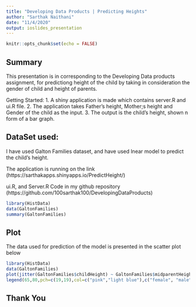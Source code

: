 ```yaml
---
title: "Developing Data Products | Predicting Heights"
author: "Sarthak Naithani"
date: "11/4/2020"
output: ioslides_presentation
---
```


```r
knitr::opts_chunk$set(echo = FALSE)
```

## Summary
This presentation is in corresponding to the Developing Data products assignment, for predictiong height of the child by taking in consideration the gender of child and height of parents.

Getting Started:
1. A shiny application is made which contains server.R and ui.R file.
2. The application takes Father's height, Mother;s height and Gender of the child as the input.
3. The output is the child's height, shown n form of a bar graph.

## DataSet used:
I have used Galton Families dataset, and have used lnear model to predict the child's height.

The application is running on the link (https://sarthakapps.shinyapps.io/PredictHeight/)

ui.R, and Server.R Code in my github repository (https://github.com/100sarthak100/DevelopingDataProducts)

```r
library(HistData)
data(GaltonFamilies)
summary(GaltonFamilies)
```

## Plot
The data used for prediction of the model is presented in the scatter plot below

```r
library(HistData)
data(GaltonFamilies)
plot(jitter(GaltonFamilies$childHeight) ~ GaltonFamilies$midparentHeight,xlab="Average Height of the Parents (in inches)",ylab="Height of the Child (in inches)",main="Scatterplot of Galton Family Data",pch=19,frame.plot=FALSE,col=ifelse(GaltonFamilies$gender=="female", "pink", "light blue"))
legend(65,80,pch=c(19,19),col=c("pink","light blue"),c("female", "male"),bty="o",cex=.8)
```

Thank You
----
